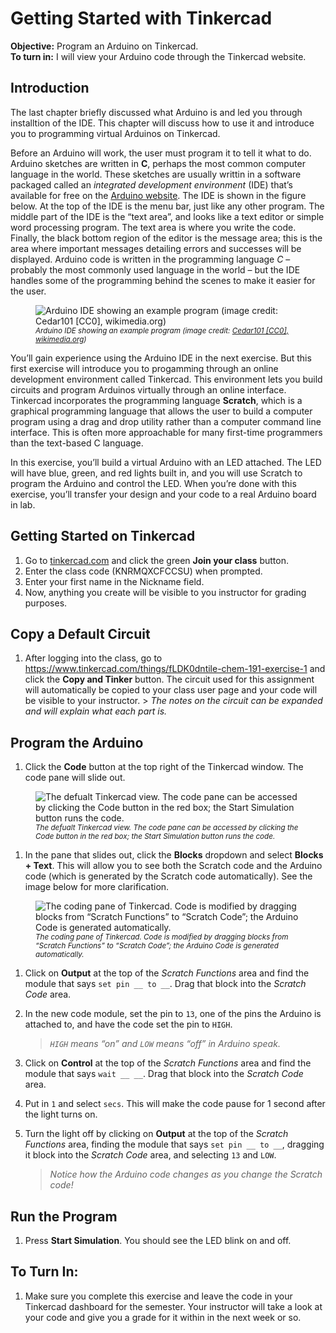 # Getting Started with Tinkercad

**Objective:** Program an Arduino on Tinkercad.  
**To turn in:** I will view your Arduino code through the Tinkercad website.

## Introduction {-}

The last chapter briefly discussed what Arduino is and led you through installtion of the IDE.  This chapter will discuss how to use it and introduce you to programming virtual Arduinos on Tinkercad.

Before an Arduino will work, the user must program it to tell it what to do.  Arduino sketches are written in **C**, perhaps the most common computer language in the world.  These sketches are usually writtin in a software packaged called an *integrated development environment* (IDE) that's available for free on the [Arduino website](http://www.arduino.cc).  The IDE is shown in the figure below.  At the top of the IDE is the menu bar, just like any other program.  The middle part of the IDE is the "text area", and looks like a text editor or simple word processing program.  The text area is where you write the code.  Finally, the black bottom region of the editor is the message area; this is the area where important messages detailing errors and successes will be displayed.  Arduino code is written in the programming language *C* -- probably the most commonly used language in the world -- but the IDE handles some of the programming behind the scenes to make it easier for the user. 

![<small>*Arduino IDE showing an example program (image credit: [Cedar101 [CC0], wikimedia.org](https://commons.wikimedia.org/wiki/File:Arduino_IDE_-_Blink.png))*</small>](images/Arduino_IDE_-_Blink.png)

You'll gain experience using the Arduino IDE in the next exercise.  But this first exercise will introduce you to progamming through an online development environment called Tinkercad.  This environment lets you build circuits and program Arduinos virtually through an online interface.  Tinkercad incorporates the programming language **Scratch**, which is a graphical programming language that allows the user to build a computer program using a drag and drop utility rather than a computer command line interface.  This is often more approachable for many first-time programmers than the text-based C language.

In this exercise, you'll build a virtual Arduino with an LED attached.  The LED will have blue, green, and red lights built in, and you will use Scratch to program the Arduino and control the LED.  When you're done with this exercise, you'll transfer your design and your code to a real Arduino board in lab.

## Getting Started on Tinkercad

1. Go to [tinkercad.com](https://www.tinkercad.com/) and click the green **Join your class** button.
1. Enter the class code (KNRMQXCFCCSU) when prompted.
1. Enter your first name in the Nickname field.
1. Now, anything you create will be visible to you instructor for grading purposes.

## Copy a Default Circuit

1. After logging into the class, go to [https://www.tinkercad.com/things/fLDK0dntile-chem-191-exercise-1](https://www.tinkercad.com/things/fLDK0dntile-chem-191-exercise-1) and click the **Copy and Tinker** button.  The circuit used for this assignment will automatically be copied to your class user page and your code will be visible to your instructor.
    > *The notes on the circuit can be expanded and will explain what each part is.*

## Program the Arduino

1. Click the **Code** button at the top right of the Tinkercad window.  The code pane will slide out.

  ![<small>*The defualt Tinkercad view. The code pane can be accessed by clicking the Code button in the red box; the Start Simulation button runs the code.*</small>](images/tinkercad_default.png)

1. In the pane that slides out, click the **Blocks** dropdown and select **Blocks + Text**.  This will allow you to see both the Scratch code and the Arduino code (which is generated by the Scratch code automatically).  See the image below for more clarification.

  ![<small>*The coding pane of Tinkercad. Code is modified by dragging blocks from "Scratch Functions" to "Scratch Code"; the Arduino Code is generated automatically. *</small>](images/tinkercad_codeView.png)
  
1. Click on **Output** at the top of the *Scratch Functions* area and find the module that says `set pin __ to __`.  Drag that block into the *Scratch Code* area.

1. In the new code module, set the pin to `13`, one of the pins the Arduino is attached to, and have the code set the pin to `HIGH`.
   
    > *`HIGH` means "on" and `LOW` means "off" in Arduino speak.*

1. Click on **Control** at the top of the *Scratch Functions* area and find the module that says `wait __ __`. Drag that block into the *Scratch Code* area.

1. Put in `1` and select `secs`.  This will make the code pause for 1 second after the light turns on.

1. Turn the light off by clicking on **Output** at the top of the *Scratch Functions* area, finding the module that says `set pin __ to __`, dragging it block into the *Scratch Code* area, and selecting `13` and `LOW`.

    > *Notice how the Arduino code changes as you change the Scratch code!*

## Run the Program

1. Press **Start Simulation**.  You should see the LED blink on and off.

## To Turn In:

1. Make sure you complete this exercise and leave the code in your Tinkercad dashboard for the semester.  Your instructor will take a look at your code and give you a grade for it within in the next week or so.
  